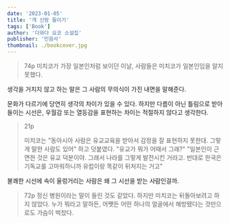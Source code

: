 ```yaml
---
date: '2023-01-05'
title: '개 신랑 들이기'
tags: ['Book']
author: '다와다 요코 소설집'
publisher: '민음사'
thumbnail: ./bookcover.jpg
---
```


> 74p
> 미치코가 가장 일본인처럼 보이던 이날, 사람들은 미치코가 일본인임을 알지 못했다.

생각을 거치지 않고 하는 말은 그 사람의 무의식이 가진 내면을 말해준다.

문화가 다르기에 당연히 생각의 차이가 있을 수 있다.
하지만 다름이 아닌 틀림으로 받아들이는 시선은, 우월감 또는 열등감을 표현하는 차이는 적절하지 않다고 생각한다.


> 21p
> 
> 미치코는 "동아시아 사람은 유교교육을 받아서 감정을 잘 표현하지 못한대. 그렇게 말한 사람도 있어" 하고 덧붙였다.
> "유교가 뭐가 어때서 그래?"
> "일본인이 근면한 것은 유교 덕분이야. 그래서 나라를 그렇게 발전시킨 거라고.
> 반대로 한국은 기독교를 고마워하니까 유럽이랑 똑같이 뒤처지는 거고"

불쾌한 시선에 속이 울렁거리는 사람은 왜 그 시선을 받는 사람인걸까.

> 72p
> 정신 병원이라는 말이 들린 것도 같았다. 하지만 미치코는 뒤돌아보려고 하지 않았다.
> 누가 뭐라고 말하든, 어쨋든 어떤 하나의 얼굴에서 해방됐다는 것만으로도 가슴이 벅찼다.
